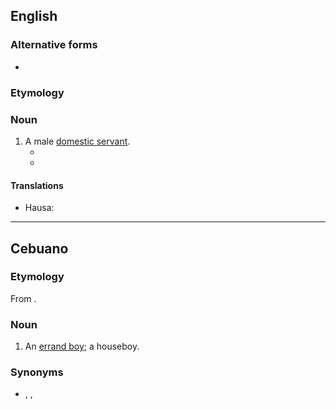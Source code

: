 {{also|house boy}}
==English==

===Alternative forms===
* {{l|en|house boy}}

===Etymology===
{{compound|house|boy|lang=en}}

===Noun===
{{en-noun}}

# A male [[domestic servant]].
#* {{quote-book|author=Ralph Lionel German|title=Handbook to British Malaya, 1935|location=[London]|publisher=[R. L. German]: Obtainable from the Malay Information Agency, {{w|Waterlow and Sons}}|year=1935|page=50|oclc=27325434|passage=House servants are usually either Chinese or Tamil, the former predominating, especially in towns of any size. The domestic staff will in general consist of a '''houseboy''' (in large establishments two '''houseboys'''), a water carrier (''tukang ayer''), whose duties include washing dishes and preparing baths, a cook, a gardener, a chauffeur or ''sais'', and perhaps an ''ayah'' (if Chinese, ''amah'') or two, according to the size of the family.}}
#* {{quote-journal|author=Office of International Trade|coauthors=[[w:International Trade Administration|Bureau of Foreign and Domestic Commerce]]|journal=International Reference Service|location=Washington, D.C.|publisher=[[w:United States Government Publishing Office|United States Government Printing Office]]|year=1949|volume=6|page=64|oclc=747291382|passage=A married man with a family of three living in a private house with require in most cases a cook, '''houseboy''', an amah (female servant) for washing and ironing, a second amah to take care of small children or infants, and one or possibly two gardeners depending on the size of the lot. A syce (chauffeur) is optional in each individual case. Cooks, '''houseboys''', and amahs are usually Chinese, while gardeners and chauffeurs are Malay.}}

====Translations====
{{trans-top|male domestic servant}}
{{trans-mid}}
* Hausa: {{t|ha|boyi}}
{{trans-bottom}}

----

==Cebuano==

===Etymology===
From {{etyl|en|ceb}} {{m|en|houseboy}}.

===Noun===
{{head|ceb|noun}}

# An [[errand boy]]; a houseboy.

===Synonyms===
* {{sense|errand boy}} {{l|ceb|boy}}, {{l|ceb|muchacho}}, {{l|ceb|mutsatso}}